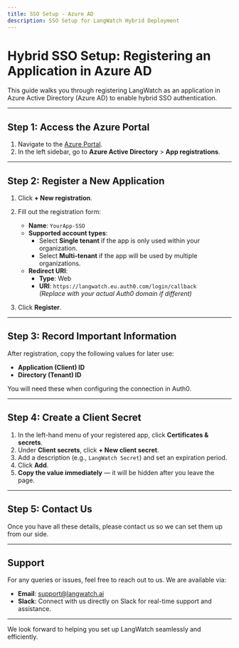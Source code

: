 ```yaml
---
title: SSO Setup - Azure AD
description: SSO Setup for LangWatch Hybrid Deployment
---
```


# Hybrid SSO Setup: Registering an Application in Azure AD

This guide walks you through registering LangWatch as an application in Azure Active Directory (Azure AD) to enable hybrid SSO authentication.

---

## Step 1: Access the Azure Portal

1. Navigate to the [Azure Portal](https://portal.azure.com).
2. In the left sidebar, go to **Azure Active Directory** > **App registrations**.

---

## Step 2: Register a New Application

1. Click **+ New registration**.
2. Fill out the registration form:
   - **Name**: `YourApp-SSO`
   - **Supported account types**:
     - Select **Single tenant** if the app is only used within your organization.
     - Select **Multi-tenant** if the app will be used by multiple organizations.
   - **Redirect URI**:
     - **Type**: Web  
     - **URI**: `https://langwatch.eu.auth0.com/login/callback`  
       *(Replace with your actual Auth0 domain if different)*

3. Click **Register**.

---

## Step 3: Record Important Information

After registration, copy the following values for later use:

- **Application (Client) ID**
- **Directory (Tenant) ID**

You will need these when configuring the connection in Auth0.

---

## Step 4: Create a Client Secret

1. In the left-hand menu of your registered app, click **Certificates & secrets**.
2. Under **Client secrets**, click **+ New client secret**.
3. Add a description (e.g., `LangWatch Secret`) and set an expiration period.
4. Click **Add**.
5. **Copy the value immediately** — it will be hidden after you leave the page.

---

## Step 5: Contact Us

Once you have all these details, please contact us so we can set them up from our side.

---

## Support

For any queries or issues, feel free to reach out to us. We are available via:

- **Email**: [support@langwatch.ai](mailto:support@langwatch.ai)
- **Slack**: Connect with us directly on Slack for real-time support and assistance.

---

We look forward to helping you set up LangWatch seamlessly and efficiently.
